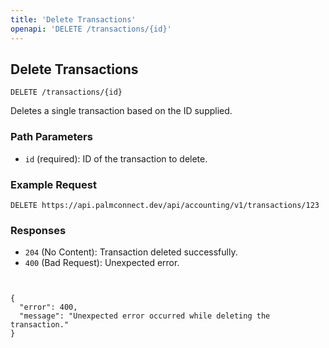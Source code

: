 ```yaml
---
title: 'Delete Transactions'
openapi: 'DELETE /transactions/{id}'
---
```


## Delete Transactions

`DELETE /transactions/{id}`

Deletes a single transaction based on the ID supplied.

### Path Parameters

- `id` (required): ID of the transaction to delete.

### Example Request

```plaintext
DELETE https://api.palmconnect.dev/api/accounting/v1/transactions/123
```

### Responses


- `204` (No Content): Transaction deleted successfully.
- `400` (Bad Request): Unexpected error.
```


{
  "error": 400,
  "message": "Unexpected error occurred while deleting the transaction."
}
